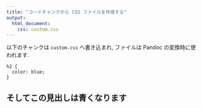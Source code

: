 ```yaml
---
title: "コードチャンクから CSS ファイルを作成する"
output:
  html_document:
    css: custom.css
---
```


以下のチャンクは `custom.css` へ書き込まれ, ファイルは
Pandoc の変換時に使われます.

```cat
h2 {
  color: blue;
}
```

## そしてこの見出しは青くなります
